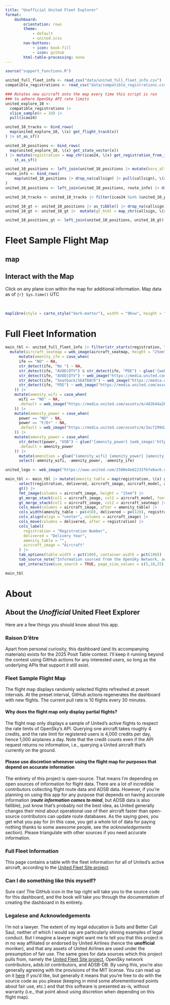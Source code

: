 ```yaml
---
title: "Unofficial United Fleet Explorer"
format: 
    dashboard:
        orientation: rows
        theme:
            - default
            - united.scss
        nav-buttons:
            - icon: book-fill
            - icon: github
        html-table-processing: none
---
```


```r
source("support_functions.R") 

united_full_fleet_info <- read_csv("data/united_full_fleet_info.csv")
compatible_registrations <- read_csv("data/compatible_registrations.csv")

### Rotates new aircraft onto the map every time this script is run
### to adhere OpenSky API rate limits
united_explore_10 <-
  compatible_registrations |>
  slice_sample(n = 10) |>
  pull(icao24)

united_10_tracks <- bind_rows(
  map(united_explore_10, \(x) get_flight_track(x))
) |> st_as_sf()

united_10_positions <- bind_rows(
  map(united_explore_10, \(x) get_state_vector(x))
) |> mutate(registration = map_chr(icao24, \(x) get_registration_from_icao24(x, return_tibble = F))) |> 
    st_as_sf()

united_10_positions <- left_join(united_10_positions |> mutate(baro_altitude = st_coordinates(united_10_positions)[,3]), united_full_fleet_info) 
route_info <- bind_rows(
    map(united_10_positions |> drop_na(callsign) |> pull(callsign), \(x) get_route_information(x))
)
united_10_positions <- left_join(united_10_positions, route_info) |> drop_na(callsign)

united_10_tracks <- united_10_tracks |> filter(icao24 %in% (united_10_positions |> drop_na(time) |> pull(icao24)))

united_10_gt <- united_10_positions |> as_tibble() |> drop_na(callsign)
united_10_gt <- united_10_gt |>  mutate(gt_html = map_chr(callsign, \(x) generate_map_tables(df = united_10_gt, x))) |> select(callsign, gt_html)

united_10_positions_gt <- left_join(united_10_positions, united_10_gt) |> st_as_sf()
```

# Fleet Sample Flight Map

## map

:::{.callout-note}
## Interact with the Map

Click on any plane icon within the map for additional information. Map data as of `{r} Sys.time()` UTC
:::

<br>

```r
maplibre(style = carto_style("dark-matter"), width = "96vw", height = "100vh", bounds = united_10_tracks, attributionControl = list(customAttribution = "<a href='https://sites.google.com/site/unitedfleetsite/mainline-fleet-tracking'>United Fleet Site project contributors</a>, OpenSky Network contributors, adsb.lol, ADSB-DB", compact = TRUE)) |> set_projection("globe") |> add_source(id = "paths", data = united_10_tracks) |> add_source(id = "positions", data = united_10_positions_gt) |> add_image("aircraft-icon", "https://upload.wikimedia.org/wikipedia/commons/1/10/Avatar_plane.png") |> add_line_layer(id = "flight-tracks", source = "paths", line_color = "#1414D2", line_width = 3) |> add_symbol_layer(id = "aircraft-positions", source = "positions", icon_rotate = get_column("true_track"), icon_image = "aircraft-icon", icon_size = interpolate(property=  "zoom", values = c(4,8,12), stops = c(0.15, 0.25, 0.4)), icon_allow_overlap = TRUE, popup = "gt_html", tooltip = "gt_html", icon_rotation_alignment = "map", icon_pitch_alignment = "map") |> add_fullscreen_control() |> add_reset_control()
```

# Full Fleet Information


```r
main_tbl <- united_full_fleet_info |> filter(str_starts(registration, "N")) |>
  mutate(aircraft_seatmap = web_image(aircraft_seatmap, height = "25em")) |>
      mutate(amenity_ife = case_when(
      ife == "NO" ~ NA,
      str_detect(ife, "No ") ~ NA,
      str_detect(ife, "AVOD|DTV") & str_detect(ife, "PDE") ~ glue('{web_image("https://media.united.com/assets/m/6902cf38052408ed/original/x-global-icons-travel-airport-on-demand.svg")} {web_image("https://media.united.com/assets/m/36ec366e93188fda/original/x-global-icons-travel-airport-personal-device.svg")}'),
      str_detect(ife, "AVOD|DTV") ~ web_image("https://media.united.com/assets/m/6902cf38052408ed/original/x-global-icons-travel-airport-on-demand.svg"),
      str_detect(ife, "Seatback|SEATBACK") ~ web_image("https://media.united.com/assets/m/6902cf38052408ed/original/x-global-icons-travel-airport-on-demand.svg"),
      str_detect(ife, "PDE") ~ web_image("https://media.united.com/assets/m/36ec366e93188fda/original/x-global-icons-travel-airport-personal-device.svg")
    )) |>
    mutate(amenity_wifi = case_when(
      wifi == "NO" ~ NA,
      .default = web_image("https://media.united.com/assets/m/4d2b44a2bcff27d9/original/x-global-icons-travel-airport-wifi.svg")
    )) |>
    mutate(amenity_power = case_when(
      power == "NO" ~ NA,
      power == "F/E+" ~ NA,
      .default = web_image("https://media.united.com/assets/m/3acf299d26de7a3b/original/x-global-icons-travel-airport-in-seat-power.svg")
    )) |>
    mutate(amenity_power = case_when(
      str_detect(power, "USB") ~ glue("{amenity_power} {web_image('https://media.united.com/assets/m/601a3d239d42470/original/USB-icon.svg')}"),
      .default = amenity_power
    )) |>
      mutate(amenities = glue("{amenity_wifi} {amenity_power} {amenity_ife}", .na = "")) |>
      select(-amenity_wifi, -amenity_power, -amenity_ife)

united_logo <- web_image("https://www.united.com/2500e4e62233fbfe8ac6.unitedLogoNew.svg", height = "1em")

main_tbl <- main_tbl |> mutate(amenity_table = map(registration, \(x) generate_addt_info_table(main_tbl, x))) |>
      select(registration, delivered, aircraft_image, aircraft_model, aircraft_seatmap, amenity_table) |>
      gt() |>
      fmt_image(columns = aircraft_image, height = "15em") |> 
      gt_merge_stack(col1 = aircraft_image, col2 = aircraft_model, font_size = c("14px", "18px"), palette = c("black", "black"), font_weight = c("bold", "normal")) |> 
      gt_merge_stack(col1 = aircraft_image, col2 = aircraft_seatmap) |>
      cols_move(columns = aircraft_image, after = amenity_table) |> 
      cols_width(amenity_table ~ px(450), delivered ~ px(120), registration ~ px(120)) |>
      cols_align(align = "center", columns = aircraft_image) |>
      cols_move(columns = delivered, after = registration) |>
      cols_label(
        registration = "Registration Number",
        delivered = "Delivery Year",
        amenity_table = "",
        aircraft_image = "Aircraft"
      ) |>
      tab_options(table.width = pct(100), container.width = pct(100)) |>
      tab_source_note("Information sourced from the OpenSky Network, adsb.lol, ADSB-DB, and the United Fleet Website's mainline fleet tracker. Information, especially route information, may be inaccurate, and is omitted from the table header when unreliable. Table design by Martin Stavro. Information displayed here, including the medium in which it is displayed, is not affiliated with nor endorsed by United Airlines and is presented here within the provisions of fair use.") |>
      opt_interactive(use_search = TRUE, page_size_values = c(5,10,25), page_size_default = 5)

main_tbl
```

# About

::: {.card}
## About the *Unofficial* United Fleet Explorer
Here are a few things you should know about this app.

### Raison D'être
Apart from personal curiosity, this dashboard (and its accompanying materials) exists for the 2025 Posit Table contest. I'll keep it running beyond the contest using GitHub actions for any interested users, so long as the underlying APIs that support it still exist.

### Fleet Sample Flight Map
The flight map displays randomly selected flights refreshed at preset intervals. At the preset interval, GitHub actions regenerates the dashboard with new flights. The current pull rate is 10 flights every 30 minutes.

#### Why does the flight map only display partial flights?
The flight map only displays a sample of United's active flights to respect the rate limits of OpenSky's API. Querying one aircraft takes roughly 4 credits, and the rate limit for registered users is 4,000 credits per day, hence 1,000 airplanes a day. Note that the credit counts even if the API request returns no information, i.e., querying a United aircraft that's currently on the ground.

#### Please use discretion whenever using the flight map for purposes that depend on accurate information
The entirety of this project is open-source. That means I'm depending on open sources of information for flight data. There are a lot of incredible contributors collecting flight route data and ADSB data. However, if you're planning on using this app for any purpose that depends on having accurate information (***route information comes to mind***, but ADSB data is also fallible), just know that's probably not the best idea, as United generally changes their mind about operational use of their aircraft faster than open-source contributors can update route databases. As the saying goes, you get what you pay for (in this case, you get a whole lot of data for paying nothing thanks to some awesome people, see the *acknowledgements* section). Please triangulate with other sources if you need accurate information.

### Full Fleet Information
This page contains a table with the fleet information for all of United's active aircraft, according to the <a href='https://sites.google.com/site/unitedfleetsite/mainline-fleet-tracking'>United Fleet Site project</a>.

### Can I do something like this myself?
Sure can! The GitHub icon in the top right will take you to the source code for this dashboard, and the book will take you through the documentation of creating the dashboard in its entirety.

### Legalese and Acknowledgements
I'm not a lawyer. The extent of my legal education is Suits and Better Call Saul, neither of which I would say are particularly shining examples of legal conduct. But I imagine a lawyer might want me to tell you that this project is in no way affiliated or endorsed by United Airlines (hence the **unofficial** moniker), and that any assets of United Airlines are used under the presumption of fair use. The same goes for data sources which this project pulls from, namely the <a href='https://sites.google.com/site/unitedfleetsite/mainline-fleet-tracking'>United Fleet Site project</a>, OpenSky network contributors, adsb.lol contributors, and ADSB-DB. By using this, you're also generally agreeing with the provisions of the MIT license. You can read up on it <a href='https://en.wikipedia.org/wiki/MIT_License'>here</a> if you'd like, but generally it means that you're free to do with the source code as you please (keeping in mind some aforementioned points about fair use, etc.) and that this software is presented as-is, without warranty (i.e., that point about using discretion when depending on this flight map).
:::